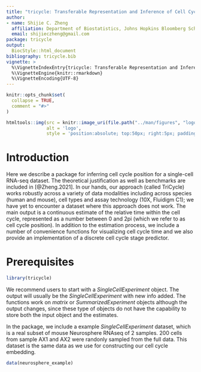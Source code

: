 ```yaml
---
title: "tricycle: Transferable Representation and Inference of Cell Cycle"
author: 
- name: Shijie C. Zheng
  affiliation: Department of Biostatistics, Johns Hopkins Bloomberg School of Public Health
  email: shijieczheng@gmail.com
package: tricycle
output: 
  BiocStyle::html_document
bibliography: tricycle.bib
vignette: >
  %\VignetteIndexEntry{tricycle: Transferable Representation and Inference of Cell Cycle}
  %\VignetteEngine{knitr::rmarkdown}
  %\VignetteEncoding{UTF-8}
---
```


```r
knitr::opts_chunk$set(
  collapse = TRUE,
  comment = "#>"
)
```

```r
htmltools::img(src = knitr::image_uri(file.path("../man/figures", "logo.png")),
               alt = 'logo',
               style = 'position:absolute; top:50px; right:5px; padding:10px;height:200px')
```

# Introduction

Here we describe a package for inferring cell cycle position for a single-cell
RNA-seq dataset. The theoretical justification as well as benchmarks are
included in [@Zheng.2021]. In our hands, our approach (called TriCycle) works
robustly across a variety of data modalities including across species (human
and mouse), cell types and assay technology (10X, Fluidigm C1); we have yet to
encounter a dataset where this approach does not work. The main output is a
continuous estimate of the relative time within the cell cycle, represented as
a number between 0 and 2pi (which we refer to as cell cycle position). In
addition to the estimation process, we include a number of convenience functions
for visualizing cell cycle time and we also provide an implementation of a
discrete cell cycle stage predictor.
 
# Prerequisites

```r
library(tricycle)
```
We recommend users to start with a *SingleCellExperiment* object. The output
will usually be the *SingleCellExperiment* with new info added. The functions
work on *matrix* or *SummarizedExperiment* objects although the output changes,
since these type of objects do not have the capability to store both the input
object and the estimates.

In the package, we include a example *SingleCellExperiment* dataset, which is a
real subset of mouse Neurosphere RNAseq of 2 samples. 200 cells from sample AX1
and AX2 were randonly sampled from the full data. This dataset is the same data
as we use for constructing our cell cycle embedding.
```r
data(neurosphere_example)
```

<!-- **Important**: Please note that the user should **normalize library size** -->
<!-- before putting into the tricycle functions. The library size normalization could -->
<!-- be done by *normalizeCounts* function in *scater* package or by calculating CPM -->
<!-- values.  -->

<!-- # Overview of the package functionality -->

<!-- The method is based on taking a new dataset and projecting it into an embedding -->
<!-- representing cell cycle. This embedding is constructed using a reference -->
<!-- dataset. What is perhaps surprising is our finding that the same embedding is -->
<!-- appropriate for all the experiments we have looked at, including across species, -->
<!-- cell types and datasets. We are providing this embedding space as part of the -->
<!-- package, and we do not expect users to change this embedding (although the -->
<!-- functions in the package supports other embeddings). -->

<!-- The method is simple: you take a new dataset and project it into the latent -->
<!-- space and infer cell cycle time. The key functions here are -->

<!-- - `project_cycle_space()` -->
<!-- - `estimate_cycle_position()` -->

<!-- The next step is to verify that the cell cycle time was successfully predicted. -->
<!-- This involves looking at a number of useful plots. This involves a number of -->
<!-- useful visualization. Note for example our use of color scheme - because cell -->
<!-- cycle time "wraps around" the $[0,2\pi]$ interval, it is very useful to use a -->
<!-- color palette which also "wraps around". The relevant functions are -->

<!-- - `plot_emb_circle_space()` -->
<!-- - `circle_space_legend()` -->
<!-- - `fit_periodic_loess()` -->

<!-- We also provide a separate cell cycle stage predictor, predicting 5 different -->
<!-- stages; `estimate_Schwabe_stage()`. This predictor is a small modification of the -->
<!-- method proposed by [@Schwabe.2020]. -->

<!-- Finally we have a set of functions for creating your own reference latent space. -->


<!-- # Project a single cell data set to pre-learned cell cycle space -->

<!-- `project_cycle_space()` will automatically project the assay with name -->
<!-- `logcounts` into the cell cycle embedding without any other argument input. You -->
<!-- could specify species (default as mouse), gene IDs, gene ID type, and -->
<!-- `AnnotationDb` object if gene mapping is needed. Refer to -->
<!-- `man(project_cycle_space)` for details. -->

<!-- ```{r project, message = TRUE} -->
<!-- neurosphere_example <- project_cycle_space(neurosphere_example) -->
<!-- neurosphere_example -->
<!-- ``` -->

<!-- The projected cell cycle space will be stored in *reducedDims* with name -->
<!-- "tricycleEmbedding" (you could set other embedding name.).  -->
<!-- ```{r plot_projection, message = FALSE} -->
<!-- library(ggplot2) -->
<!-- library(scattermore) -->
<!-- library(scater) -->
<!-- scater::plotReducedDim(neurosphere_example, dimred = "tricycleEmbedding") + -->
<!--     labs(x = "Projected PC1", y = "Projected PC2") + -->
<!--     ggtitle(sprintf("Projected cell cycle space (n=%d)", -->
<!--                     ncol(neurosphere_example))) +  -->
<!--     theme_bw(base_size = 14) -->
<!-- ``` -->

<!-- # Infer cell cycle position -->

<!-- Once the new data has been projected into the cell cycle embedding, cell cycle -->
<!-- position is estimated using `estimate_cycle_position()`. If the data has not -->
<!-- been projected, this function will do the projection for you. Assuming a -->
<!-- *SingleCellExperiment* as input, the cell cycle position will be addded to the -->
<!-- `colData` of the object, with the name `tricyclePosition`. -->

<!-- ```{r tricyclePosition, message = TRUE} -->
<!-- neurosphere_example <- estimate_cycle_position(neurosphere_example) -->
<!-- names(colData(neurosphere_example)) -->
<!-- ``` -->

<!-- The estimated cell cycle position is bound between 0 and 2pi. Note that we -->
<!-- strive to get high resolution of cell cycle state, and we think the continuous -->
<!-- position is more appropriate when describing the cell cycle. However, to help -->
<!-- users understand the position variable, we also note that users can -->
<!-- approximately relate 0.5pi to be the start of S stage, pi to be the start of G2M -->
<!-- stage, 1.5pi to be the middle of M stage, and 1.75pi-0.25pi to be G1/G0 stage. -->

<!-- # Assessing performance -->

<!-- We have two ways of (quickly) assessing whether TriCycle works. They are -->

<!-- 1. Look at the projection of the data into the cell cycle embedding. -->
<!-- 2. Look at the expression of key genes as a function of cell cycle position. -->

<!-- Plotting the projection of the data into the cell cycle embedding is shown -->
<!-- above. Our observation is that deeper sequenced data will have a more clearly -->
<!-- ellipsoid pattern with an empty interior. As sequencing depth decreases, the -->
<!-- radius of the ellipsoid decreases until the empty interior disappears. So the -->
<!-- absence of an interior does not mean the method does not work. -->

<!-- It is more important to inspect a couple of genes as a function of cell cycle -->
<!-- position. We tend to use Top2a which is highly expressed and therefore -->
<!-- "plottable" in every dataset. Other candidates are for example Smc2. To plot -->
<!-- this data, we provide a convenient function `fit_periodic_loess()` to fit a -->
<!-- loess line between the cyclic variable $\theta$ and other response variables. -->
<!-- This fitting is done by making `theta.v` 3 periods  -->
<!-- `(c(theta.v - 2 * pi, theta.v, theta.v + 2 * pi))` and repeating `y` 3 times. -->
<!-- Only the fitted values corresponding to original `theta.v` will be returned. -->
<!-- In this example, we show how well the expression of the cell cycle marker gene -->
<!-- *Top2a* change along $\theta$. -->
<!-- ```{r loess, message = TRUE} -->
<!-- top2a.idx <- which(rowData(neurosphere_example)$Gene == 'Top2a') -->
<!-- fit.l <- fit_periodic_loess(neurosphere_example$tricyclePosition, -->
<!--                             assay(neurosphere_example, 'logcounts')[top2a.idx,], -->
<!--                             plot = TRUE, -->
<!--                        x_lab = "Cell cycle position \u03b8", y_lab = "log2(Top2a)",  -->
<!--                        fig.title = paste0("Expression of Top2a along \u03b8 (n=", -->
<!--                                           ncol(neurosphere_example), ")")) -->
<!-- names(fit.l) -->
<!-- fit.l$fig + theme_bw(base_size = 14) -->
<!-- ``` -->

<!-- For Top2a we expect peak expression around $\pi$.  -->

<!-- # Alternative: Infer cell cycle stages -->

<!-- This method was proposed by @Schwabe.2020. We did small modifications to -->
<!-- reduce `NA` assignments. But on average, the performance is quite similar to the -->
<!-- original implementation in [Revelio](https://github.com/danielschw188/Revelio/) -->
<!-- package. In brief, we calculate the *z*-scores of highly expressed stage -->
<!-- specific cell cycle marker genes, and assgin the cell to the stage with the -->
<!-- greatest *z*-score.  -->
<!-- ```{r stage, message = TRUE} -->
<!-- neurosphere_example <- estimate_Schwabe_stage(neurosphere_example,  -->
<!--                                             gname.type = 'ENSEMBL', -->
<!--                                             species = 'mouse') -->
<!-- scater::plotReducedDim(neurosphere_example, dimred = "tricycleEmbedding", -->
<!--                        colour_by = "CCStage") + -->
<!--   labs(x = "Projected PC1", y = "Projected PC2", -->
<!--        title = paste0("Projected cell cycle space (n=", ncol(neurosphere_example), ")")) + -->
<!--   theme_bw(base_size = 14) -->
<!-- ``` -->


<!-- # Plot out the kernel density -->

<!-- Another useful function is *plot_ccposition_den*, which computes kernel density -->
<!-- of $\theta$ conditioned on a phenotype using von Mises distribution. The ouput -->
<!-- figures are provided in two flavors, polar coordinates and Cartesian -->
<!-- coordinates. This could be useful when comparing different cell types, -->
<!-- treatments, or just stages. (Because we use a very small dataset here as -->
<!-- example, we set the bandwith, i.e. the concentration parameter of the von Mises -->
<!-- distribution as 10 to get a smooth line.) -->

<!-- ```{r density, message = TRUE} -->
<!-- plot_ccposition_den(neurosphere_example$tricyclePosition,  -->
<!--                     neurosphere_example$sample, 'sample',  -->
<!--                     bw = 10, fig.title = "Kernel density of \u03b8") + -->
<!--   theme_bw(base_size = 14) -->

<!-- plot_ccposition_den(neurosphere_example$tricyclePosition, -->
<!--                     neurosphere_example$sample, 'sample', type = "circular", -->
<!--                     bw = 10,  fig.title = "Kernel density of \u03b8") + -->
<!--   theme_bw(base_size = 14) -->
<!-- ``` -->


<!-- # Plot out embedding scater plot colored by cell cycle position -->
<!-- To visualize the cell cycle position $\theta$ on any embedding, we need to -->
<!-- carefully choose a cyclic color palette. Thus, we include such functions to -->
<!-- plot any embedding of *SingleCellExperiment* object with cyclic variables. A -->
<!-- companion helper function to create the cyclic legend is also available. -->

<!-- ```{r cyclic, message = TRUE, fig.width = 10, fig.height = 7} -->
<!-- library(cowplot) -->
<!-- p <- plot_emb_circle_scale(neurosphere_example, dimred = 1,  -->
<!--                            point.size = 3.5, point.alpha = 0.9) + -->
<!--   theme_bw(base_size = 14) -->
<!-- legend <- circle_scale_legend(text.size = 5, alpha = 0.9) -->
<!-- plot_grid(p, legend, ncol = 2, rel_widths = c(1, 0.4)) -->
<!-- ``` -->

<!-- We plot our our projection embedding. In practice, user could use other -->
<!-- embedding, such as UMAP or t-SNE and get informative representations too. -->

<!-- # Make a new reference -->

<!-- Users could make their own reference by doing PCA on the cell cycle genes, and -->
<!-- use the learned rotation matrix as the reference matrix in other functions. Here -->
<!-- is an example, we just use *run_pca_cc_genes* function to extract Gene Ontology -->
<!-- cell cycle genes (GO:0007049) and run PCA. By projecting the data itself with -->
<!-- the learned reference, the projections are equivalent to direct PCA results. -->
<!-- But you could use this newly learned reference to project other datasets. -->

<!-- ```{r newRef, message = TRUE} -->
<!-- set.seed(100) -->
<!-- gocc_sce.o <- run_pca_cc_genes(neurosphere_example,  -->
<!--                                exprs_values = "logcounts", species = "mouse") -->
<!-- new.ref <- attr(reducedDim(gocc_sce.o, 'PCA'), 'rotation')[, seq_len(2)] -->
<!-- head(new.ref) -->
<!-- new_sce <- estimate_cycle_position(neurosphere_example, ref.m  = new.ref, -->
<!--                                    dimred = 'tricycleEmbedding2') -->

<!-- ``` -->

<!-- Note: If user wants to calculate correlation between two cyclic variables, such -->
<!-- as cell cycle position, traditional pearson's correlation coefficient won't -->
<!-- consider the cyclic nature. Users could use (absolute) circular correlation -->
<!-- values instead. (The signs of PC1 and PC2 are not deterministic when -->
<!-- re-learning the reference by performing PCA. If the PC1 is flipped, there will -->
<!-- be a $\pi$ shift. So does PC2. If the user fixes the reference, there won't be -->
<!-- any flipping. But considering the variations around $0$ or $2\pi$, circular -->
<!-- correlation should still be used instead of pearson's correlation coefficient.) -->
<!-- ```{r cor, message = TRUE} -->
<!-- cor(neurosphere_example$tricyclePosition, new_sce$tricyclePosition) -->
<!-- Directional::circ.cor1(neurosphere_example$tricyclePosition, new_sce$tricyclePosition, rads = TRUE) -->
<!-- qplot(x = neurosphere_example$tricyclePosition,y = new_sce$tricyclePosition) + -->
<!--   labs(x = "Original \u03b8", y = "New \u03b8", -->
<!--        title = paste0("Comparison of two \u03b8 (n=", ncol(neurosphere_example), ")")) + -->
<!--   theme_bw(base_size = 14) -->
<!-- ``` -->

<!-- # Make a new reference using datasets with batch effects -->
<!-- This section introduce how to make a new reference using dataset with batch -->
<!-- effects. It is only recommended for expert users who identifies batch effects in -->
<!-- their data and want to use that data to build a custom reference.  -->
<!-- In theory, the users could use other methods to remove batch effect. Here, we -->
<!-- use *Seurat*, which is used to construct our Neurosphere reference  -->
<!-- (@Zheng.2021), as an example. (The code in this section is not evaluated.) -->
<!-- ```{r batch, eval = FALSE, echo = TRUE} -->
<!-- # suppose we have a count matrix containing all cells across batches; we first subset the matrix to GO cell cycle genes -->
<!-- library(org.Mm.eg.db) -->
<!-- library(AnnotationDbi) -->
<!-- cc.genes <- AnnotationDbi::select(org.Mm.eg.db, keytype = "GOALL",  -->
<!--                                   keys = "GO:0007049", -->
<!--                                   columns = "ENSEMBL")[, "ENSEMBL"] -->
<!-- count_cc.m <- count.m[ensembl.ids %in% cc.genes, ]  # ensembl.ids is the ensembl.ids for each row of count.m -->

<!-- # we then construct a Seurat object using the subset matrix and set the batch variable -->
<!-- library(Seurat) -->
<!-- seurat.o <- CreateSeuratObject(counts = count_cc.m) -->
<!-- seurat.o[["batch"]] <- batch.v -->

<!-- # make a Seurat list and normalize for each batch separately -->
<!-- # variable features definition is required for FindIntegrationAnchors function -->
<!-- seurat.list <- lapply(SplitObject(seurat.o, split.by = "batch"), -->
<!--                       function(x) FindVariableFeatures(NormalizeData(x)))  -->

<!-- # find anchors and merge data -->
<!-- seurat.anchors <- FindIntegrationAnchors(object.list = seurat.list) -->
<!-- seurat.integrated <- IntegrateData(anchorset = seurat.anchors) -->
<!-- corrected.m <- seurat.integrated@assays$integrated@data -->

<!-- # run PCA on the batch effects corrected matrix and get the rotaions scores for the top 2 PCs -->
<!-- pca.m <- scater::calculatePCA(corrected.m, ntop = 500) -->
<!-- new.ref <- attr(pca.m, 'rotation')[, seq_len(2)] -->

<!-- ``` -->


<!-- # Session info {.unnumbered} -->

<!-- ```{r sessionInfo, echo=FALSE} -->
<!-- sessionInfo() -->
<!-- ``` -->

<!-- # References -->





<!-- In the package, we provide a reference, learned from the full dataset of the -->
<!-- mouse Neurosphere RNAseq. The reference gives weights of 500 cell cycle genes -->
<!-- and their IDs. Although learned from mouse, it is applicable to human data as -->
<!-- well, with the gene mapped by gene symbols. -->
<!-- ```{r ref, message = FALSE} -->
<!-- data(neuroRef) -->
<!-- head(neuroRef) -->
<!-- ``` -->

